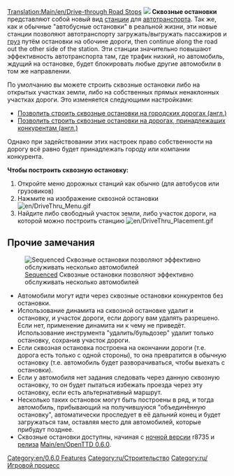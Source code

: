 [[Translation:Main/en/Drive-through Road Stops]]
[[File:en/DriveThru Bus Stops.gif|left|]]
'''Сквозные остановки''' представляют собой новый вид [[Main/ru/Станции|станции]] для [[Main/ru/Автотранспорт|автотранспорта]]. Так же, как и обычные "автобусные остановки" в реальной жизни, эти новые станции позволяют автотранспорту загружать/выгружать пассажиров и [[Main/ru/Груз|груз]] путём остановки на обочине дороги, then continue along the road out the other side of the station. Эти станции значительно повышают эффективность автотранспорта там, где трафик низкий, но автомобиль, ждущий на остановке, будет блокировать любые другие автомобили в том же направлении.

По умолчанию вы можете строить сквозные остановки либо на открытых участках земли, либо на собственных прямых ненаклонных участках дороги. Это изменяется следующими настройками: 

* [[Main/en/Advanced Settings/Stations#Allow drive-through road stops on town owned roads|Позволить строить сквозные остановки на городских дорогах (англ.)]]
* [[Main/en/Advanced Settings/Stations#Allow drive-through road stops on roads owned by competitors|Позволить строить сквозные остановки на дорогах, принадлежащих конкурентам (англ.)]]

Однако при задействовании этих настроек право собственности на дорогу всё равно будет принадлежать городу или компании конкурента.

'''Чтобы построить сквозную остановку:'''
#Откройте меню дорожных станций как обычно (для автобусов или грузовиков)
#Нажмите на изображение сквозной остановки [[File:en/DriveThru Menu.gif|none]]
#Найдите либо свободный участок земли, либо участок дороги, на которой можно построить станцию [[File:en/DriveThru Placement.gif|none]]

==Прочие замечания==
[[File:en/DriveThru Multiple.gif|frame|[[Loading_Bays#Multistop|Sequenced]] Сквозные остановки позволяют эффективно обслуживать несколько автомобилей]]
*Автомобили могут идти через сквозные остановки конкурентов без остановки.
*Использование динамита на сквозной остановке удалит и остановку, и участок дороги, если дорогу вам удалять разрешено. Если нет, применение динамита ни к чему не приведёт. Использование инструмента "удалить/бульдозер" удалит только остановку, сохранив участок дороги.
*Если сквозная остановка построена на окончании дороги (т.е. дорога есть только с одной стороны), то она превратится в обычную остановку (т.е. автомобиль будет разворачиваться, чтобы выехать с остановки).
*Если у автомобиля нет задания следовать через данную сквозную остановку, то он будет пытаться избежать проезда через эту остановку, если есть альтернативный маршрут.
*Несколько таких остановок могут быть построены в ряд, и тогда автомобиль, прибывающий на получившуюся "объединённую остановку", автоматически проследует в её дальний конец и будет загружаться там, оставляя место для автомобилей, которые прибудут позднее.
*Сквозные остановки доступны, начиная с [[Main/ru/Версия разработчиков|ночной версии]] r8735 и [[Main/en/ЧЗВ выпуски OpenTTD/Ru#.D0.A0.D0.B5.D0.BB.D0.B8.D0.B7 .28Release.29|релиза]] [[Main/en/OpenTTD 0.6.0]].

[[Category:en/0.6.0 Features]]
[[Category:ru/Строительство]]
[[Category:ru/Игровой процесс]]